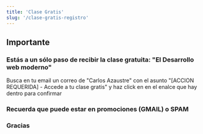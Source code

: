 ```yaml
---
title: 'Clase Gratis'
slug: '/clase-gratis-registro'
---
```


## Importante
### Estás a un sólo paso de recibir la clase gratuita: "El Desarrollo web moderno"

Busca en tu email un correo de "Carlos Azaustre" con el asunto "[ACCION REQUERIDA] - Accede a tu clase gratis" y haz click en en el enalce que hay dentro para confirmar

### Recuerda que puede estar en promociones (GMAIL) o SPAM

### Gracias